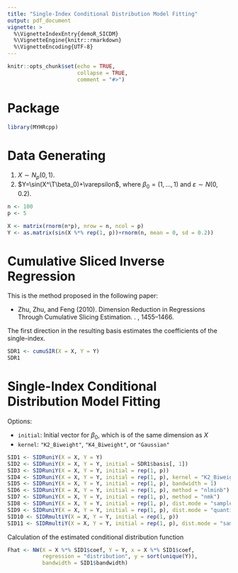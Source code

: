 ```yaml
---
title: "Single-Index Conditional Distribution Model Fitting"
output: pdf_document
vignette: >
  %\VignetteIndexEntry{demoR_SICDM}
  %\VignetteEngine{knitr::rmarkdown}
  %\VignetteEncoding{UTF-8}
---
```


```r
knitr::opts_chunk$set(echo = TRUE,
                      collapse = TRUE,
                      comment = "#>")
```

```{=tex}
\newcommand{\E}{\mathrm{E}}
\newcommand{\pr}{\mathrm{pr}}
\newcommand{\var}{\mathrm{var}}
\newcommand{\cov}{\mathrm{cov}}
\newcommand{\cond}{\,|\,}
\newcommand{\T}{\intercal}
\newcommand{\diff}{\mathrm{d}}
\newcommand{\bbR}{\mathbb{R}}
\newcommand{\bfxy}[1]{\mathbf{#1}}
\newcommand{\bfX}{\mathbf{X}}
\newcommand{\bfx}{\mathbf{x}}
```

# Package

```r
library(MYHRcpp)
```

# Data Generating

1. $X\sim N_p(0,1)$.
2. $Y=\sin(X^\T\beta_0)+\varepsilon$, where $\beta_0=(1,\dots,1)$ and $\varepsilon\sim N(0, 0.2)$.

```r
n <- 100
p <- 5

X <- matrix(rnorm(n*p), nrow = n, ncol = p)
Y <- as.matrix(sin(X %*% rep(1, p))+rnorm(n, mean = 0, sd = 0.2))
```

# Cumulative Sliced Inverse Regression

This is the method proposed in the following paper:

- Zhu, Zhu, and Feng (2010). Dimension Reduction in Regressions Through Cumulative Slicing Estimation. \textit{Journal of the American Statistical Association}. \textbf{105}, 1455--1466.

The first direction in the resulting basis estimates the coefficients of the single-index.

```r
SDR1 <- cumuSIR(X = X, Y = Y)
SDR1
```

# Single-Index Conditional Distribution Model Fitting

Options:

- `initial`: Initial vector for $\beta_0$, which is of the same dimension as $X$
- `kernel`: `"K2_Biweight"`, `"K4_Biweight"`, or `"Gaussian"`

```r
SID1 <- SIDRuniY(X = X, Y = Y)
SID2 <- SIDRuniY(X = X, Y = Y, initial = SDR1$basis[, 1])
SID3 <- SIDRuniY(X = X, Y = Y, initial = rep(1, p))
SID4 <- SIDRuniY(X = X, Y = Y, initial = rep(1, p), kernel = "K2_Biweight")
SID5 <- SIDRuniY(X = X, Y = Y, initial = rep(1, p), bandwidth = 1)
SID6 <- SIDRuniY(X = X, Y = Y, initial = rep(1, p), method = "nlminb")
SID7 <- SIDRuniY(X = X, Y = Y, initial = rep(1, p), method = "nmk")
SID8 <- SIDRuniY(X = X, Y = Y, initial = rep(1, p), dist.mode = "sample")
SID9 <- SIDRuniY(X = X, Y = Y, initial = rep(1, p), dist.mode = "quantile")
SID10 <- SIDRmultiY(X = X, Y = Y, initial = rep(1, p))
SID11 <- SIDRmultiY(X = X, Y = Y, initial = rep(1, p), dist.mode = "sample")
```

Calculation of the estimated conditional distribution function

```r
Fhat <- NW(X = X %*% SID1$coef, Y = Y, x = X %*% SID1$coef,
           regression = "distribution", y = sort(unique(Y)),
           bandwidth = SID1$bandwidth)
```

